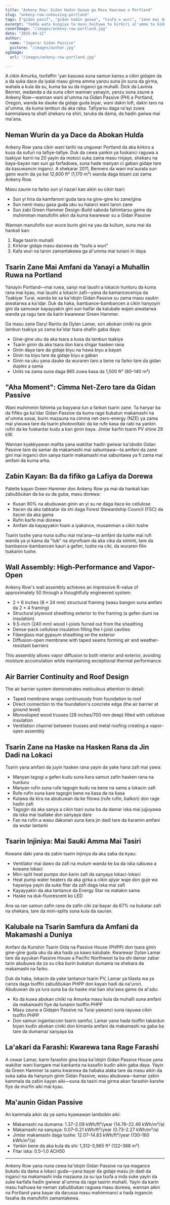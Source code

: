 ```yaml
---
title: "Ankeny Row: Gidan Hadin Gwiwa ga Masu Kwarewa a Portland"
slug: "ankeny-row-cohousing-portland"
tags: ["gidan pasif", "gidan hadin gwiwa", "tsufa a wuri", "zane mai dorewa", "kashi-zero makamashi"]
excerpt: "Yadda wata ƙungiya ta masu haihuwa ta ƙirƙiri al'umma ta Gidan Hutu a Portland, Oregon, wadda ke magance duka bukatun dorewar muhalli da kuma bukatun zamantakewa na tsufa a wuri."
coverImage: "/images/ankeny-row-portland.jpg"
date: "2025-04-12"
author:
  name: "Jagorar Gidan Passive"
  picture: "/images/author.jpg"
ogImage:
  url: "/images/ankeny-row-portland.jpg"

---
```

A cikin Amurka, tsofaffin 'yan kasuwa suna samun kansu a cikin gidajen da a da suka dace da iyalai masu girma amma yanzu suna jin suna da girma, wahala a kula da su, kuma ba su da inganci ga muhalli. Dick da Lavinia Benner, wadanda a da suna cikin wannan yanayin, yanzu suna zaune a Ankeny Row—wannan wani al'umma na Gidan Passive (PH) a Portland, Oregon, wanda ke dauke da gidaje guda biyar, wani dakin loft, dakin taro na al'umma, da kuma lambun da aka raba. Tafiyarsu daga ra'ayi zuwa kammalawa ta shafi shekaru na shiri, taruka da dama, da hadin gwiwa mai ma'ana.

## Neman Wurin da ya Dace da Abokan Hulɗa

Ankeny Row yana cikin wani tarihi na unguwar Portland da aka kirkiro a kusa da sufuri na tafiye-tafiye. Duk da cewa yankin ya fuskanci raguwa a tsakiyar karni na 20 yayin da motoci suka zama masu rinjaye, shekaru na baya-bayan nan sun ga farfadowa, suna hade manyan ci gaban gidaje tare da kasuwancin inganci. A shekarar 2011, Benners da wani ma'aurata sun gano wurin da ya kai 12,600 ft² (1,170 m²) wanda daga bisani zai zama Ankeny Row.

Masu zaune na farko sun yi nazari kan aikin su cikin tsari:

- Sun yi hira da kamfanoni guda tara na gine-gine ko zane/gina
- Sun nemi masu gasa guda uku su halarci wani taron zane
- Sun zabi Green Hammer Design-Build saboda fahimtarsu game da muhimman manufofin aikin da kuma kwarewar su a Gidan Passive

Wannan manufofin sun wuce burin gini na yau da kullum, suna mai da hankali kan:

1. Rage tasirin muhalli
2. Kirkirar gidaje masu dacewa da "tsufa a wuri"
3. Kafa wuri na taron zamantakewa ga al'umma mai tunani iri daya
## Tsarin Zane Mai Amfani da Yanayi a Muhallin Ruwa na Portland

Yanayin Portland—mai ruwa, sanyi mai laushi a lokacin hunturu da kuma rana mai kyau, mai laushi a lokacin zafi—yana da kamanceceniya da Tsakiyar Turai, wanda ke sa ka'idojin Gidan Passive su zama masu sauƙin aiwatarwa a ka'idar. Duk da haka, bambance-bambancen a cikin hanyoyin gini da samuwar kayayyakin gini sun haifar da kalubale wajen aiwatarwa wanda ya ragu tare da ƙarin kwarewar Green Hammer.

Ga masu zane Daryl Rantis da Dylan Lamar, son abokan ciniki na ginin lambun tsakiya ya zama ka'idar tsara shafin gaba ɗaya:

- Gine-gine uku da aka tsara a kusa da lambun tsakiya
- Tsarin ginin da aka tsara don ƙara shigar hasken rana
- Ginin daya tare da gidaje biyu na hawa biyu a bayan
- Ginin na biyu tare da gidaje biyu a gaban
- Ginin na uku yana dauke da wuraren taro a bene na farko tare da gidan duplex a sama
- Units na zama suna daga 865 zuwa ƙasa da 1,500 ft² (80–140 m²)
## "Aha Moment": Cimma Net-Zero tare da Gidan Passive

Wani muhimmin fahimta ya bayyana tun a farkon tsarin zane. Ta hanyar ba da fifiko ga ka'idar Gidan Passive da kuma rage bukatun makamashi na al'umma sosai, burin mazauna na cimma net-zero-energy (NZE) ya zama mai yiwuwa tare da tsarin photovoltaic da ke rufe kasa da rabi na yankin rufin da ke fuskantar kudu a kan ginin baya. Jimlar ƙarfin tsarin PV shine 29 kW.

Wannan kyakkyawan mafita yana wakiltar haɗin gwiwar ka'idodin Gidan Passive tare da samar da makamashi mai sabuntawa—ta amfani da zane gini mai inganci don sanya tsarin makamashi mai sabuntawa ya fi zama mai amfani da kuma arha.

## Zaɓin Kayan: Ba da fifiko ga Lafiya da Dorewa

Palette kayan Green Hammer don Ankeny Row ya mai da hankali kan zaɓuɓɓukan da ba su da guba, masu dorewa:

- Kusan 90% na abubuwan ginin an yi su ne daga itace ko cellulose
- Itacen da aka tabbatar da shi daga Forest Stewardship Council (FSC) da itacen da aka gama
- Rufin ƙarfe mai ɗorewa
- Amfani da kayayyakin foam a iyakance, musamman a cikin tushe

Tsarin tushe yana nuna sulhu mai ma'ana—ta amfani da tushe mai rufi wanda ya yi kama da "tub" na styrofoam da aka cika da siminti, tare da bambance-bambancen kauri a gefen, tushe na ciki, da wuraren filin tsakanin tushe.
## Wall Assembly: High-Performance and Vapor-Open

Ankeny Row's wall assembly achieves an impressive R-value of approximately 50 through a thoughtfully engineered system:

- 2 × 6 inches (8 × 24 mm) structural framing (wasu bangon suna amfani da 2 × 4 framing)
- Structural plywood sheathing exterior to the framing (a gefen dumi na insulation)
- 9.5-inch (240 mm) wood I-joists furred out from the sheathing
- Dense-pack cellulose insulation filling the I-joist cavities
- Fiberglass mat gypsum sheathing on the exterior
- Diffusion-open membrane with taped seams forming air and weather-resistant barriers

This assembly allows vapor diffusion to both interior and exterior, avoiding moisture accumulation while maintaining exceptional thermal performance.

## Air Barrier Continuity and Roof Design

The air barrier system demonstrates meticulous attention to detail:

- Taped membrane wraps continuously from foundation to roof
- Direct connection to the foundation's concrete edge (the air barrier at ground level)
- Monosloped wood trusses (28 inches/700 mm deep) filled with cellulose insulation
- Ventilation channel between trusses and metal roofing creating a vapor-open assembly
## Tsarin Zane na Haske na Hasken Rana da Jin Dadi na Lokaci

Tsarin yana amfani da juyin hasken rana yayin da yake hana zafi mai yawa:

- Manyan tagogi a gefen kudu suna ƙara samun zafin hasken rana na hunturu
- Manyan rufin suna rufe tagogin kudu na bene na sama a lokacin zafi
- Rufe rufin suna kare tagogin bene na ƙasa da na ƙasa
- Kulawa da ƙira na abubuwan da ke fitowa (rufe rufin, balkon) don rage haɗin zafi
- Tagogin da aka sanya a cikin tsari suna ba da damar iska mai jujjuyawa da iska mai tsallake don sanyaya dare
- Fan na rufin a wasu ɗakunan suna ƙara jin daɗi tare da ƙaramin amfani da wutar lantarki

## Tsarin Injiniya: Mai Sauƙi Amma Mai Tasiri

Kowane ɗaki yana da zaɓin tsarin injiniya da aka zaɓa da kyau:

- Ventilator mai dawo da zafi na mutum wanda ke ba da iska sabuwa a kowane lokaci
- Mini-split heat pumps don ƙarin zafi da sanyaya lokaci-lokaci
- Heat pump water heaters da aka girka a cikin ajiyar waje don guje wa hayaniya yayin da suke fitar da zafi daga iska mai zafi
- Kayayyakin da aka tantance da Energy Star na matakin sama
- Haske na duk-fluorescent ko LED

Ana sa ran samun zafin rana da zafin ciki zai bayar da 67% na bukatar zafi na shekara, tare da mini-splits suna kula da sauran.
## Kalubale na Tsarin Samfura da Amfani da Makamashi a Duniya

Amfani da Kunshin Tsarin Gida na Passive House (PHPP) don tsara ginin gine-gine guda uku da aka haɗa ya kawo kalubale. Kwarewar Dylan Lamar tare da ayyukan Passive House a Pacific Northwest ta ba shi damar zaɓar tarin abubuwa da za su cika burin bukatun dumama na shekara da makamashi na farko.

Duk da haka, lokacin da yake tantance tsarin PV, Lamar ya tilasta wa ya canza daga tsoffin zaɓuɓɓukan PHPP don kayan haɗi da na'urori. Abubuwan da ya lura suna ba da haske mai ban sha'awa game da al'adu:

- Ko da kuwa abokan ciniki na Amurka masu kula da muhalli suna amfani da makamashi fiye da tunanin tsoffin PHPP
- Masu zaune a Gidajen Passive na Turai yawanci suna rayuwa cikin tsoffin PHPP
- Don samun ingantaccen tsarin samfur, Lamar yana haɗa tsoffin takardun biyan kuɗin abokan ciniki don kimanta amfani da makamashi na gaba ba tare da dumama/ sanyaya ba

## La'akari da Farashi: Kwarewa tana Rage Farashi

A cewar Lamar, karin farashin gina bisa ka'idojin Gidan Passive House yana wakiltar wani ɓangare mai ƙanƙanta na kasafin kuɗin aikin gaba ɗaya. Yayin da Green Hammer ta samu kwarewa da haɓaka alaƙa tare da masu aikin da suka saba da hanyoyin ginin Gidan Passive, wasu abubuwa—kamar zaɓin kammala da zaɓin kayan aiki—suna da tasiri mai girma akan farashin ƙarshe fiye da murfin aiki mai kyau.
## Ma'aunin Gidan Passive

An kammala aikin da ya samu kyawawan lambobin aiki:

- Makamashi na dumama: 1.37–2.09 kWh/ft²/year (14.76–22.46 kWh/m²/a)
- Makamashi na sanyaya: 0.07–0.21 kWh/ft²/year (0.73–2.27 kWh/m²/a)
- Jimlar makamashi daga tushe: 12.07–14.83 kWh/ft²/year (130–160 kWh/m²/a)
- Yankin bene da aka kula da shi: 1,312–3,965 ft² (122–368 m²)
- Fitar iska: 0.5–1.0 ACH50

---

Ankeny Row yana nuna cewa ka'idojin Gidan Passive na iya magance bukatu da dama a lokaci guda—yana bayar da gidaje masu jin dadi da inganci na makamashi inda mazauna za su iya tsufa a inda suke yayin da suke karfafa haɗin gwiwar al'umma da rage tasirin muhalli. Yayin da karin masu haihuwa ke neman zaɓuɓɓukan raguwa masu dorewa, wannan aikin na Portland yana bayar da darussa masu mahimmanci a haɗa ingancin fasaha da manufofin zamantakewa.

